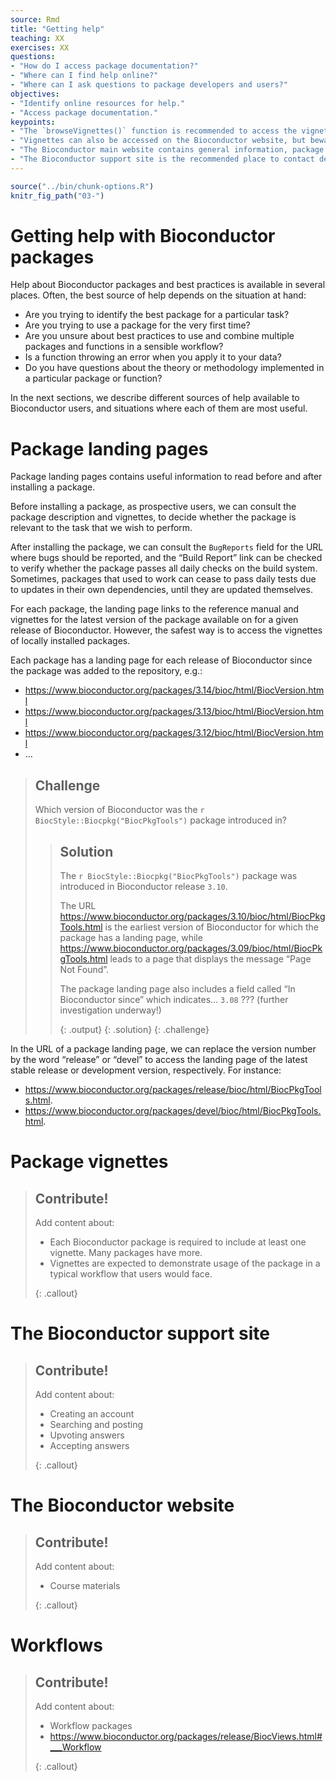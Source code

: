 ```yaml
---
source: Rmd
title: "Getting help"
teaching: XX
exercises: XX
questions:
- "How do I access package documentation?"
- "Where can I find help online?"
- "Where can I ask questions to package developers and users?"
objectives:
- "Identify online resources for help."
- "Access package documentation."
keypoints:
- "The `browseVignettes()` function is recommended to access the vignette(s) installed with each package."
- "Vignettes can also be accessed on the Bioconductor website, but beware of differences between package versions!"
- "The Bioconductor main website contains general information, package documentation, and course materials."
- "The Bioconductor support site is the recommended place to contact developers and ask questions."
---
```


```r
source("../bin/chunk-options.R")
knitr_fig_path("03-")
```

# Getting help with Bioconductor packages

Help about Bioconductor packages and best practices is available in several places.
Often, the best source of help depends on the situation at hand:

- Are you trying to identify the best package for a particular task?
- Are you trying to use a package for the very first time?
- Are you unsure about best practices to use and combine multiple packages and functions in a sensible workflow?
- Is a function throwing an error when you apply it to your data?
- Do you have questions about the theory or methodology implemented in a particular package or function?

In the next sections, we describe different sources of help available to Bioconductor users, and situations where each of them are most useful.

# Package landing pages

Package landing pages contains useful information to read before and after installing a package.

Before installing a package, as prospective users, we can consult the package description and vignettes, to decide whether the package is relevant to the task that we wish to perform.

After installing the package, we can consult the `BugReports` field for the URL where bugs should be reported, and the "Build Report" link can be checked to verify whether the package passes all daily checks on the build system.
Sometimes, packages that used to work can cease to pass daily tests due to updates in their own dependencies, until they are updated themselves.

For each package, the landing page links to the reference manual and vignettes for the latest version of the package available on for a given release of Bioconductor.
However, the safest way is to access the vignettes of locally installed packages.

Each package has a landing page for each release of Bioconductor since the package was added to the repository, e.g.:

- <https://www.bioconductor.org/packages/3.14/bioc/html/BiocVersion.html>
- <https://www.bioconductor.org/packages/3.13/bioc/html/BiocVersion.html>
- <https://www.bioconductor.org/packages/3.12/bioc/html/BiocVersion.html>
- ...

> ## Challenge
> 
> Which version of Bioconductor was the `r BiocStyle::Biocpkg("BiocPkgTools")` package introduced in?
>
> > ## Solution
> >
> > The `r BiocStyle::Biocpkg("BiocPkgTools")` package was introduced in Bioconductor release `3.10`.
> >
> > The URL <https://www.bioconductor.org/packages/3.10/bioc/html/BiocPkgTools.html> is the earliest version of Bioconductor for which the package has a landing page,
> > while <https://www.bioconductor.org/packages/3.09/bioc/html/BiocPkgTools.html> leads to a page that displays the message "Page Not Found".
> >
> > The package landing page also includes a field called "In Bioconductor since" which indicates... `3.08` ??? (further investigation underway!)
> >
> > {: .output}
> {: .solution}
{: .challenge}

In the URL of a package landing page, we can replace the version number by the word "release" or "devel" to access the landing page of the latest stable release or development version, respectively.
For instance:

- <https://www.bioconductor.org/packages/release/bioc/html/BiocPkgTools.html>.
- <https://www.bioconductor.org/packages/devel/bioc/html/BiocPkgTools.html>.


# Package vignettes

> ## Contribute!
> 
> Add content about:
>
> - Each Bioconductor package is required to include at least one vignette. Many packages have more.
> - Vignettes are expected to demonstrate usage of the package in a typical workflow that users would face.
>
{: .callout}


# The Bioconductor support site

> ## Contribute!
> 
> Add content about:
>
> - Creating an account
> - Searching and posting
> - Upvoting answers
> - Accepting answers
>
{: .callout}


# The Bioconductor website

> ## Contribute!
> 
> Add content about:
>
> - Course materials
>
{: .callout}


# Workflows

> ## Contribute!
> 
> Add content about:
>
> - Workflow packages
> - <https://www.bioconductor.org/packages/release/BiocViews.html#___Workflow>
>
{: .callout}

